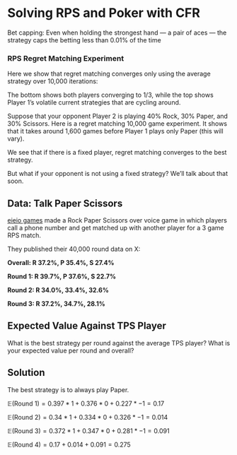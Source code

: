 # Solving RPS and Poker with CFR {#sec-cfrrpspoker}


Bet capping: Even when holding the strongest hand — a pair of aces — the strategy caps the betting less than 0.01% of the time

### RPS Regret Matching Experiment
Here we show that regret matching converges only using the average strategy over 10,000 iterations: 

<!-- ![](assets/rps_avg.png) -->

The bottom shows both players converging to $1/3$, while the top shows Player 1's volatile current strategies that are cycling around. 

Suppose that your opponent Player 2 is playing 40% Rock, 30% Paper, and 30% Scissors. Here is a regret matching 10,000 game experiment. It shows that it takes around 1,600 games before Player 1 plays only Paper (this will vary). 

<!-- ![](assets/rps_rm.png) -->

We see that if there is a fixed player, regret matching converges to the best strategy. 

But what if your opponent is not using a fixed strategy? We'll talk about that soon. 

## Data: Talk Paper Scissors
[eieio games](https://eieio.games/nonsense/game-13-talk-paper-scissors/) made a Rock Paper Scissors over voice game in which players call a phone number and get matched up with another player for a 3 game RPS match. 

They published their 40,000 round data on X: 

<!-- ![](assets/tps.png) -->
**Overall: R 37.2%, P 35.4%, S 27.4%**

<!-- ![](assets/tpsr1.png) -->
**Round 1: R 39.7%, P 37.6%, S 22.7%**

<!-- ![](assets/tpsr2.png) -->
**Round 2: R 34.0%, 33.4%, 32.6%**

<!-- ![](assets/tpsr3.png) -->
**Round 3: R 37.2%, 34.7%, 28.1%**

:::{.callout-note  appearance="minimal"}
## Expected Value Against TPS Player
What is the best strategy per round against the average TPS player? What is your expected value per round and overall?
:::

:::{.callout-warning collapse="true" appearance="minimal"}
## Solution
The best strategy is to always play Paper. 

$\mathbb{E}(\text{Round 1}) = 0.397*1 + 0.376*0 + 0.227*-1 = 0.17$

$\mathbb{E}(\text{Round 2}) = 0.34*1 + 0.334*0 + 0.326*-1 = 0.014$

$\mathbb{E}(\text{Round 3}) = 0.372*1 + 0.347*0 + 0.281*-1 = 0.091$

$\mathbb{E}(\text{Round 4}) = 0.17 + 0.014 + 0.091 = 0.275$

:::
